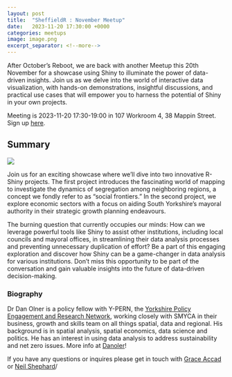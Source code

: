 ```yaml
---
layout: post
title:  "SheffieldR : November Meetup"
date:   2023-11-20 17:30:00 +0000
categories: meetups
image: image.png
excerpt_separator: <!--more-->
---
```


After October's Reboot, we are back with another Meetup this 20th November for a showcase using Shiny to illuminate the
power of data-driven insights. Join us as we delve into the world of interactive data visualization, with hands-on
demonstrations, insightful discussions, and practical use cases that will empower you to harness the potential of Shiny
in your own projects.

Meeting is 2023-11-20 17:30-19:00 in 107 Workroom 4, 38 Mappin Street. Sign up
[here](https://www.meetup.com/sheffieldr-sheffield-r-users-group/events/297112060/).

<!--more-->

## Summary

![](image.png)

Join us for an exciting showcase where we'll dive into two innovative R-Shiny projects. The first project introduces the
fascinating world of mapping to investigate the dynamics of segregation among neighboring regions, a concept we fondly
refer to as "social frontiers." In the second project, we explore economic sectors with a focus on aiding South
Yorkshire's mayoral authority in their strategic growth planning endeavours.

The burning question that currently occupies our minds: How can we leverage powerful tools like Shiny to assist other
institutions, including local councils and mayoral offices, in streamlining their data analysis processes and preventing
unnecessary duplication of effort? Be a part of this engaging exploration and discover how Shiny can be a game-changer
in data analysis for various institutions. Don't miss this opportunity to be part of the conversation and gain valuable
insights into the future of data-driven decision-making.

### Biography

Dr Dan Olner is a policy fellow with Y-PERN, the [Yorkshire Policy Engagement and Research
Network](https://www.sheffield.ac.uk/city-region/community-relations/yorkshire-humber-policy-engagement-research-network-y-pern),
working closely with SMYCA in their business, growth and skills team on all things spatial, data and regional. His
background is in spatial analysis, spatial economics, data science and politics. He has an interest in using data
analysis to address sustainability and net zero issues. More info at [Danoler](https://danolner.net)!


If you have any questions or inquires please get in touch with [Grace Accad](mailto:g.accad@sheffield.ac.uk) or [Neil
Shephard](mailto:n.shephard@sheffield.ac.uk)/
